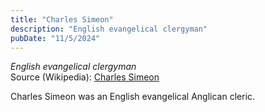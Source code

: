 ```yaml
---
title: "Charles Simeon"
description: "English evangelical clergyman"
pubDate: "11/5/2024"
---
```


*English evangelical clergyman*  
Source (Wikipedia): [Charles Simeon][1]

Charles Simeon was an English evangelical Anglican cleric.

[1]: https://en.wikipedia.org/wiki/Charles_Simeon
